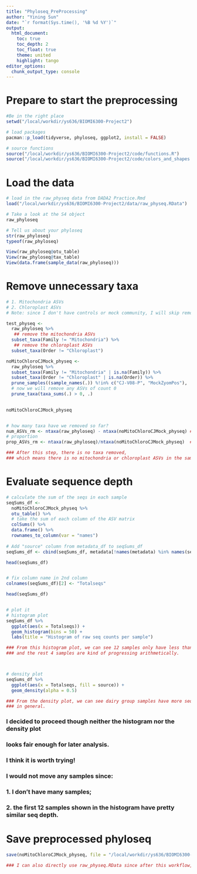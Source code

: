 ```yaml
---
title: "Phyloseq_PreProcessing"
author: "Yining Sun"
date: "`r format(Sys.time(), '%B %d %Y')`"
output: 
  html_document:
    toc: true
    toc_depth: 2
    toc_float: true
    theme: united
    highlight: tango
editor_options: 
  chunk_output_type: console
---
```


# Prepare to start the preprocessing
```r
#Be in the right place
setwd("/local/workdir/ys636/BIOMI6300-Project2")

# load packages
pacman::p_load(tidyverse, phyloseq, ggplot2, install = FALSE)

# source functions
source("/local/workdir/ys636/BIOMI6300-Project2/code/functions.R")
source("/local/workdir/ys636/BIOMI6300-Project2/code/colors_and_shapes.R")

```


# Load the data
```r

# load in the raw_physeq data from DADA2 Practice.Rmd
load("/local/workdir/ys636/BIOMI6300-Project2/data/raw_physeq.RData")

# Take a look at the S4 object
raw_phyloseq

# Tell us about your phyloseq
str(raw_phyloseq)
typeof(raw_phyloseq)

View(raw_phyloseq@otu_table)
View(raw_phyloseq@tax_table)
View(data.frame(sample_data(raw_phyloseq)))

```


# Remove unnecessary taxa
```r

# 1. Mitochondria ASVs
# 2. Chloroplast ASVs
# Note: since I don't have controls or mock community, I will skip removing this two types of ASV data.

test_physeq <-
  raw_phyloseq %>% 
   ## remove the mitochondria ASVs
  subset_taxa(Family != "Mitochondria") %>%
   ## remove the chloroplast ASVs
  subset_taxa(Order != "Chloroplast")

noMitoChloroCJMock_physeq <- 
  raw_phyloseq %>%
  subset_taxa(Family != "Mitochondria" | is.na(Family)) %>%
  subset_taxa(Order != "Chloroplast" | is.na(Order)) %>%
  prune_samples((sample_names(.)) %!in% c("CJ-V08-P", "MockZyomPos"), .) %>%
  # now we will remove any ASVs of count 0
  prune_taxa(taxa_sums(.) > 0, .)
  

noMitoChloroCJMock_physeq


# how many taxa have we removed so far?
num_ASVs_rm <- ntaxa(raw_phyloseq) - ntaxa(noMitoChloroCJMock_physeq) ## 0
# proportion
prop_ASVs_rm <- ntaxa(raw_phyloseq)/ntaxa(noMitoChloroCJMock_physeq)  ## 1

### After this step, there is no taxa removed,
### which means there is no mitochondria or chloroplast ASVs in the samples

```


# Evaluate sequence depth
```r

# calculate the sum of the seqs in each sample
seqSums_df <- 
  noMitoChloroCJMock_physeq %>%
  otu_table() %>%
  # take the sum of each column of the ASV matrix
  colSums() %>%
  data.frame() %>%
  rownames_to_column(var = "names") 
  
# Add "source" column from metadata_df to seqSums_df
seqSums_df <- cbind(seqSums_df, metadata[!names(metadata) %in% names(seqSums_df)])

head(seqSums_df)


# fix column name in 2nd column
colnames(seqSums_df)[2] <- "Totalseqs"

head(seqSums_df)


# plot it
# histogram plot
seqSums_df %>%
  ggplot(aes(x = Totalseqs)) +
  geom_histogram(bins = 50) +
  labs(title = "Histogram of raw seq counts per sample")

### From this histogram plot, we can see 12 samples only have less than 10,000 seqs, 
### and the rest 4 samples are kind of progressing arithmetically.



# density plot
seqSums_df %>%
  ggplot(aes(x = Totalseqs, fill = source)) +
  geom_density(alpha = 0.5) 

### From the density plot, we can see dairy group samples have more seqs than meat group samples,
### in general.


```

### I decided to proceed though neither the histogram nor the density plot 
### looks fair enough for later analysis.
### I think it is worth trying!

### I would not move any samples since:
### 1. I don't have many samples;
### 2. the first 12 samples shown in the histogram have pretty similar seq depth.


# Save preprocessed phyloseq
```r
save(noMitoChloroCJMock_physeq, file = "/local/workdir/ys636/BIOMI6300-Project2/data/preprocessed_physeq.RData")

### I can also directly use raw_physeq.RData since after this workflow, no ASVs are removed.
```


